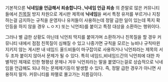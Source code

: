 기본적으론 '''닉네임을 언급해서 죄송합니다.''','''닉네임 언급 죄송''' 의 준말로 많은 커뮤니티들에서 [[친목질]] 방지 차원으로 게시판 제목에 '''닉네임'''을 써서 특정 유저를 부르거나 지칭하는걸 금지하는 규칙을 운영자나 유저들이 사용하는데 정말 급한 일이 있는데 쪽지 확인등을 하지 않을 경우 ㄴㅇㅈ) 또는 닉언죄)를 붙이고 특정 대상을 소환하는 행위이다.

그러나 별 급한 상황도 아닌데 닉언죄 딱지를 붙여가며 소환하거나 친목질을 할 경우 커뮤니티 내에서 점점 친목질이 심해질 수 있고 나중가면 규칙을 모르는 뉴비나 규칙따윈 지키지 않는 게시판 내 네임드 올드비들이 마구잡이로 사용하거나 닉언죄라는 제목의 서두 조차 붙이지 않아서 문제가 될 수 있다. 특히 네임드,비네임드간의 닉언죄에 대한 차별적인 제재로 인한 형평성 문제나 겨우 닉언죄라는 말을 붙였다는걸로 상습적으로 닉네임을 언급해도 되냐 하는 문제제기등이 발생할 수 있다. 즉, 정말 급한 경우가 아니면 사용하지 말자. 커뮤니티를 파멸로 몰고가는 지름길이다.
